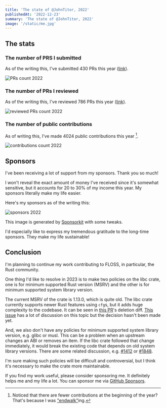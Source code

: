 ```yaml
---
title: 'The state of @JohnTitor, 2022'
publishedAt: '2022-12-23'
summary: 'The state of @JohnTitor, 2022'
image: '/static/me.jpg'
---
```


## The stats

### The number of PRS I submitted

As of the writing this, I've submitted 430 PRs this year ([link](https://github.com/pulls?q=is%3Apr+author%3AJohnTitor+is%3Apublic+created%3A2022-01-01..2022-12-31)).

![PRs count 2022](/static/images/prs2022.png)

### The number of PRs I reviewed

As of the writing this, I've reviewed 786 PRs this year ([link](https://github.com/pulls?q=is%3Apr+reviewed-by%3AJohnTitor+is%3Apublic+created%3A2022-01-01..2022-12-31+-label%3Adependencies)).

![reviewed PRs count 2022](/static/images/reviews2022.png)

### The number of public contributions

As of writing this, I've made 4024 public contributions this year [^1].

![contributions count 2022](/static/images/contributions2022.png)

## Sponsors

I've been receiving a lot of support from my sponsors. Thank you so much!

I won't reveal the exact amount of money I've received since it's somewhat sensitive,
but it accounts for 20 to 30% of my income this year.
My sponsors literally make my life easier.

Here's my sponsors as of the writing this:

![sponsors 2022](/static/images/sponsors2022.svg)

This image is generated by [Sponsorkit](https://github.com/antfu/sponsorkit) with some tweaks.

I'd especially like to express my tremendous gratitude to the long-time sponsors.
They make my life sustainable!

## Conclusion

I'm planning to continue my work contributing to FLOSS, in particular, the Rust community.

One thing I'd like to resolve in 2023 is to make two policies on the libc crate,
one is for minimum supported Rust version (MSRV) and the other is for minimum supported system library version.

The current MSRV of the crate is 1.13.0, which is quite old.
The libc crate currently supports newer Rust features using `cfg`s,
but it adds huge complexity to the codebase. It can be seen
in [this PR](https://github.com/rust-lang/libc/pull/2845)'s deletion diff.
[This issue](https://github.com/rust-lang/libs-team/issues/72) has a lot of discussion on this topic
but the decision hasn't been made yet.

And, we also don't have any policies for minimum supported system library version, e.g. glibc or musl.
This can be a problem when an upstream changes an ABI or removes an item.
If the libc crate followed that change immediately, it would break the existing code that depends on
old system library versions. There are some related discussion, e.g.
[#1412](https://github.com/rust-lang/libc/issues/1412) or [#1848](https://github.com/rust-lang/libc/issues/1848).

I'm sure making such policies will be difficult and controversial,
but I think it's necessary to make the crate more maintainable.

If you find my work useful, please consider sponsoring me. It definitely helps me and my life a lot.
You can sponsor me via [GitHub Sponsors](https://github.com/sponsors/JohnTitor).

[^1]: Noticed that there are fewer contributions at the beginning of the year? That's because I was ["endwalk"](https://na.finalfantasyxiv.com/endwalker/)ing.

